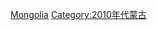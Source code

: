 {{Portal|蒙古}}
{{Year category}}
{{Year by category
|m=2
|c=0
|d=1
|y=6
|cat=蒙古
|sortkey=Mongolia
|parent=依年份劃分的21世紀蒙古
|subcat=2016年各國
}}

[[Category:2016年亞洲|Mongolia]]
[[Category:2010年代蒙古|Category:2010年代蒙古]]